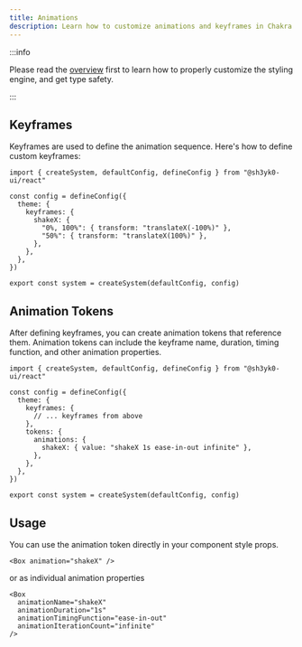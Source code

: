 ```yaml
---
title: Animations
description: Learn how to customize animations and keyframes in Chakra UI
---
```


:::info

Please read the [overview](/docs/theming/customization/overview) first to learn
how to properly customize the styling engine, and get type safety.

:::

## Keyframes

Keyframes are used to define the animation sequence. Here's how to define custom
keyframes:

```tsx title="theme.ts"
import { createSystem, defaultConfig, defineConfig } from "@sh3yk0-ui/react"

const config = defineConfig({
  theme: {
    keyframes: {
      shakeX: {
        "0%, 100%": { transform: "translateX(-100%)" },
        "50%": { transform: "translateX(100%)" },
      },
    },
  },
})

export const system = createSystem(defaultConfig, config)
```

## Animation Tokens

After defining keyframes, you can create animation tokens that reference them.
Animation tokens can include the keyframe name, duration, timing function, and
other animation properties.

```tsx title="theme.ts"
import { createSystem, defaultConfig, defineConfig } from "@sh3yk0-ui/react"

const config = defineConfig({
  theme: {
    keyframes: {
      // ... keyframes from above
    },
    tokens: {
      animations: {
        shakeX: { value: "shakeX 1s ease-in-out infinite" },
      },
    },
  },
})

export const system = createSystem(defaultConfig, config)
```

## Usage

You can use the animation token directly in your component style props.

```tsx
<Box animation="shakeX" />
```

or as individual animation properties

```tsx
<Box
  animationName="shakeX"
  animationDuration="1s"
  animationTimingFunction="ease-in-out"
  animationIterationCount="infinite"
/>
```
